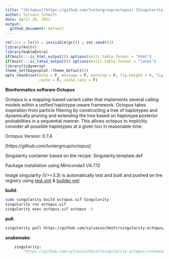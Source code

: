 ```yaml
---
title: "[Octopus](https://github.com/luntergroup/octopus) [Singularity](https://github.com/hpcng/singularity) container"
author: Sylvain Schmitt
date: April 28, 2021
output:
  github_document: default
---
```


```r
rm(list = ls()) ; invisible(gc()) ; set.seed(42)
library(knitr)
library(kableExtra)
if(knitr:::is_html_output()) options(knitr.table.format = "html") 
if(knitr:::is_latex_output()) options(knitr.table.format = "latex") 
library(tidyverse)
theme_set(bayesplot::theme_default())
opts_chunk$set(echo = F, message = F, warning = F, fig.height = 6, fig.width = 8,
               cache = F, cache.lazy = F)
```

**Bionformatics software Octopus**

Octopus is a mapping-based variant caller that implements several calling models within a unified haplotype-aware framework. Octopus takes inspiration from particle filtering by constructing a tree of haplotypes and dynamically pruning and extending the tree based on haplotype posterior probabilities in a sequential manner. This allows octopus to implicitly consider all possible haplotypes at a given loci in reasonable time.

Octopus Version: 0.7.4

[https://github.com/luntergroup/octopus]

Singularity container based on the recipe: Singularity.template.def

Package installation using Miniconda3 V4.7.12

Image singularity (V>=3.3) is automatically test and built and pushed on the registry using 
[test.yml](https://github.com/sylvainschmitt/singularity-template/blob/main/.github/workflows/test.yml) &
[builder.yml](https://github.com/sylvainschmitt/singularity-template/blob/main/.github/workflows/builder.yml)

**build**:

```bash
sudo singularity build octopus.sif Singularity
singularity run octopus.sif
singularity exec octopus.sif octopus -h
```

**pull**:

```bash
singularity pull https://github.com/sylvainschmitt/singularity-octopus/releases/download/0.0.1/sylvainschmitt-singularity-octopus.latest.sif
```

**snakemake**:

```python
    singularity: 
        "https://github.com/sylvainschmitt/singularity-octopus/releases/download/0.0.1/sylvainschmitt-singularity-octopus.latest.sif"
```

